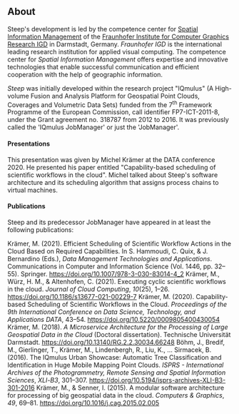 
## About

Steep's development is led by the competence center for
[Spatial Information Management](https://igd.fraunhofer.de/en/competences/technologies/spatial-information-management)
of the [Fraunhofer Institute for Computer Graphics Research IGD](https://igd.fraunhofer.de/)
in Darmstadt, Germany. *Fraunhofer IGD* is the international leading research
institution for applied visual computing. The competence center for *Spatial
Information Management* offers expertise and innovative technologies that
enable successful communication and efficient cooperation with the help of
geographic information.

*Steep* was initially developed within the research project "IQmulus" (A
High-volume Fusion and Analysis Platform for Geospatial Point Clouds, Coverages
and Volumetric Data Sets) funded from the 7<sup>th</sup> Framework Programme of the
European Commission, call identifier FP7-ICT-2011-8, under the Grant agreement
no. 318787 from 2012 to 2016. It was previously called the 'IQmulus JobManager'
or just the 'JobManager'.

#### Presentations

<Presentation
    image="https://michelkraemer.com/images/presentations/capability-based-scheduling-scientific-workflows-cloud/capability-based-scheduling-scientific-workflows-cloud-1.jpg"
    link="https://speakerdeck.com/michelkraemer/capability-based-scheduling-of-scientific-workflows-in-the-cloud">

This presentation was given by Michel Krämer at the DATA conference 2020. He presented
his paper entitled <ScrollLink href="#publications">"Capability-based scheduling of scientific workflows in the cloud"</ScrollLink>.
Michel talked about Steep's software architecture and its scheduling
algorithm that assigns process chains to virtual machines.

</Presentation>

#### Publications

Steep and its predecessor JobManager have appeared in at least the following
publications:

<Research>
  <ResearchItem image="https://michelkraemer.com/images/research/21-02.jpg"
      pdf="https://michelkraemer.com/publications/2021/Kraemer%20-%20Efficient%20Scheduling%20of%20Scientific%20Workflow%20Actions%20in%20the%20Cloud%20Based%20on%20Required%20Capabilities%20(accepted%20manuscript).pdf">
      Krämer, M. (2021). Efficient Scheduling of Scientific Workflow Actions in the Cloud Based on Required Capabilities. In S. Hammoudi, C. Quix, &amp; J. Bernardino (Eds.), <i>Data Management Technologies and Applications</i>. Communications in Computer and Information Science (Vol. 1446, pp. 32–55). Springer. <a href="https://doi.org/10.1007/978-3-030-83014-4_2">https://doi.org/10.1007/978-3-030-83014-4_2</a>
  </ResearchItem>
  <ResearchItem image="https://michelkraemer.com/images/research/21-01.jpg"
      pdf="https://michelkraemer.com/publications/2021/Kraemer,%20Wuerz,%20Altenhofen%20-%20Executing%20cyclic%20scientific%20workflows%20in%20the%20cloud.pdf">
    Krämer, M., Würz, H. M., &amp; Altenhofen, C. (2021). Executing cyclic scientific workflows in the cloud. <i>Journal of Cloud Computing</i>, <i>10</i>(25), 1–26. <a href="https://doi.org/10.1186/s13677-021-00229-7">https://doi.org/10.1186/s13677-021-00229-7</a>
  </ResearchItem>
  <ResearchItem image="https://michelkraemer.com/images/research/20-03.jpg"
      pdf="https://michelkraemer.com/publications/2020/Kraemer%20-%20Capability-based%20Scheduling%20of%20Scientific%20Workflows%20in%20the%20Cloud.pdf">
    Krämer, M. (2020). Capability-based Scheduling of Scientific Workflows in the Cloud. <i>Proceedings of the 9th International Conference on Data Science, Technology, and Applications DATA</i>, 43–54. <a href="https://doi.org/10.5220/0009805400430054">https://doi.org/10.5220/0009805400430054</a>
  </ResearchItem>
  <ResearchItem image="https://michelkraemer.com/images/research/18-01.jpg"
      pdf="https://michelkraemer.com/publications/2018/Kraemer,%20M.%20(2018).%20A%20Microservice%20Architecture%20for%20the%20Processing%20of%20Large%20Geospatial%20Data%20in%20the%20Cloud.pdf">
    Krämer, M. (2018). <i>A Microservice Architecture for the Processing of Large Geospatial Data in the Cloud</i> (Doctoral dissertation). Technische Universität Darmstadt. <a href="https://doi.org/10.13140/RG.2.2.30034.66248">https://doi.org/10.13140/RG.2.2.30034.66248</a>
  </ResearchItem>
  <ResearchItem image="https://michelkraemer.com/images/research/16-01.jpg"
      pdf="https://michelkraemer.com/publications/2016/Boehm,%20Bredif,%20Gierlinger,%20Kraemer,%20Lindenbergh,%20Liu,%20Michel,%20Sirmacek%20-%20The%20IQmulus%20Urban%20Showcase%20-%20Automatic%20Tree%20Classification%20and%20Identification%20in%20Huge%20Mobile%20Mapping%20Point%20Clouds.pdf">
    Böhm, J., Bredif, M., Gierlinger, T., Krämer, M., Lindenbergh, R., Liu, K., … Sirmacek, B. (2016). The IQmulus Urban Showcase: Automatic Tree Classification and Identification in Huge Mobile Mapping Point Clouds. <i>ISPRS - International Archives of the Photogrammetry, Remote Sensing and Spatial Information Sciences</i>, <i>XLI</i>-<i>B3</i>, 301–307. <a href="https://doi.org/10.5194/isprs-archives-XLI-B3-301-2016">https://doi.org/10.5194/isprs-archives-XLI-B3-301-2016</a>
  </ResearchItem>
  <ResearchItem image="https://michelkraemer.com/images/research/15-04.jpg">
    Krämer, M., &amp; Senner, I. (2015). A modular software architecture for processing of big geospatial data in the cloud. <i>Computers &amp; Graphics</i>, <i>49</i>, 69–81. <a href="https://doi.org/10.1016/j.cag.2015.02.005">https://doi.org/10.1016/j.cag.2015.02.005</a>
  </ResearchItem>
</Research>
